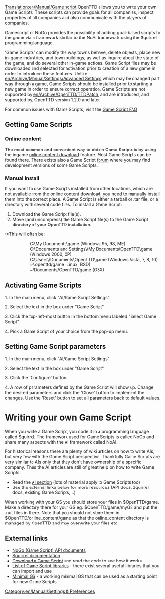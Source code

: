 [[Translation:en/Manual/Game script]]
OpenTTD allows you to write your own Game Scripts. These scripts can provide goals for all companies, inspect properties of all companies and also communicate with the players of companies.

{{en/Feature|1.2}}

{{en/Manual/Navigation}}

Gamescript or NoGo provides the possibility of adding goal-based scripts to the game via a framework similar to the NoAI framework using the Squirrel programming language.

'Game Scripts' can modify the way towns behave, delete objects, place new in-game industries, and town buildings, as well as inquire about the state of the game, and do several other in-game actions.  Game Script files may be downloaded and selected for activation prior to creation of a new game in order to introduce these features. Unlike [[en/Archive/Manual/Settings/Advanced Settings]] which may be changed part way through a game, Game Scripts should be installed prior to starting a new game in order to ensure correct operation. Game Scripts are not supported by [[en/Archive/OpenTTD/TTDPatch]], and are introduced, and supported by, OpenTTD version 1.2.0 and later.

For common issues with Game Scripts, visit the [[en/FAQ Gamescript | Game Script FAQ]]

==Getting Game Scripts==
=== Online content ===
The most common and convenient way to obtain Game Scripts is by using the ingame [[en/Manual/Online content|online content download]] feature. Most Game Scripts can be found there. There exists also a Game Script [http://www.tt-forums.net/viewforum.php?f=65|development forum] where you may find development versions of some Game Scripts.
===Manual install===
If you want to use Game Scripts installed from other locations, which are not available from the online content download, you need to manually install them into the correct place. A Game Script is either a tarball or .tar file, or a directory with several code files. To install a Game Script:
#Download the Game Script file(s).
#Move (and uncompress) the Game Script file(s) to the Game Script directory of your OpenTTD installation.
:*This will often be:
::C:\My Documents\game (Windows 95, 98, ME)
::C:\Documents and Settings\<username>\My Documents\OpenTTD\game (Windows 2000, XP)
::C:\Users\<username>\Documents\OpenTTD\game (Windows Vista, 7, 8, 10)
::~/.openttd/game (Linux, BSD)
::~/Documents/OpenTTD/game (OSX)

==Activating Game Scripts==

1.   In the main menu, click "AI/Game Script Settings".

2.   Select the text in the box under "Game Script"

3.   Click the top-left-most button in the bottom menu labeled "Select Game Script"

4.   Pick a Game Script of your choice from the pop-up menu.

==Setting Game Script parameters==

1.   In the main menu, click "AI/Game Script Settings".

2.   Select the text in the box under "Game Script"

3.   Click the 'Configure' button. 

4.   A row of parameters defined by the Game Script will show up. Change the desired parameters and click the 'Close' button to implement the changes. Use the 'Reset' button to set all parameters back to default values.

= Writing your own Game Script =
When you write a Game Script, you code it in a programming language called Squirrel. The framework used for Game Scripts is called NoGo and share many aspects with the AI framework called NoAI.

For historical reasons there are plenty of wiki articles on how to write AIs, but very few with the Game Script perspective. Thankfully Game Scripts are very similar to AIs only that they don't have ownership of a specific company. Thus the AI articles are still of great help on how to write Game Scripts. 

* Read the [[en/Development/Script/Main Page|AI section]] (lots of material apply to Game Scripts too)
* See the external links below for more resources (API docs, Squirrel docs, existing Game Scripts, ..)

When working with your GS you should store your files in $OpenTTD/game. Make a directory there for your GS eg. $OpenTTD/game/myGS and put the .nut files in there. Note that you should not store them in $OpenTTD/online_content/game as that the online_content directory is managed by OpenTTD and may overwrite your files etc.

== External links ==

* [http://nogo.openttd.org/api/ NoGo (Game Script) API documents]
* [http://www.squirrel-lang.org/doc/squirrel2.html Squirrel documentation]
* [https://bananas.openttd.org/package/game-script Download a Game Script] and read the code to see how it works
* [https://bananas.openttd.org/package/game-script-library List of Game Script libraries] - there exist several useful libraries that you can import and use
* [http://www.tt-forums.net/viewtopic.php?f=65&t=62163 Minimal GS] - a working minimal GS that can be used as a starting point for new Game Scripts.

[[Category:en/Manual/Settings & Preferences]]